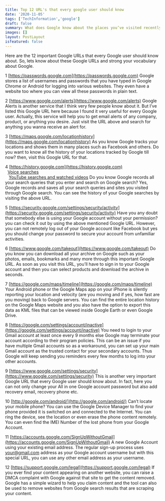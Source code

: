 ```yaml
---
title: Top 12 URL's that every google user should know
date: '2020-11-05'
tags: ['TechInformation','google']
draft: false
summary: What does Google know about the places you’ve visited recently? What are your interests as determined by Google? Where does Google keep a list of every word that you’ve ever typed in the search box? Where can you get a list of Google ads that were of interest to you?
images: []
layout: PostLayout
isfeatured: false
---
```


Here are the 12 important Google URLs that every Google user should know about. So, lets know about these Google URLs and strong your vocabulary about Google.

1 [https://passwords.google.com](https://passwords.google.com)
Google stores a list of usernames and passwords that you have typed in Google Chrome or Android for logging into various websites. They even have a website too where you can view all these passwords in plain text.

2 [https://www.google.com/alerts](https://www.google.com/alerts)
Google Alerts is another service that I think very few people know about it. But I’ve listed this Google URL here because I found it very useful for every Google user. Actually, this service will help you to get email alerts of any company, product, or anything you desire. Just visit the URL above and search for anything you wanna receive an alert for.

3 [https://maps.google.com/locationhistory](https://maps.google.com/locationhistory)
As you know Google tracks your locations and shows them in many places such as Facebook and others. Do you want to know all the history of your locations tracked by Google till now? then, visit this Google URL for that.

4 [https://history.google.com](https://history.google.com) \
 &nbsp;&nbsp;[Voice searches](https://google.com/history/audio) \
 &nbsp;&nbsp; [YouTube searches and watched videos](https://youtube.com/feed/history)
Do you know Google records all your search queries that you enter and search on Google search? Yes, Google records and saves all your search queries and sites you visited through Google search. You can see the history of your Google searches by visiting the above URL.

5 [https://security.google.com/settings/security/activity](https://security.google.com/settings/security/activity)
Have you any doubt that somebody else is using your Google account without your permission? you can check it out by using the above mentioned Google URL. However, you can not remotely log out of your Google account like Facebook but yes you should change your password to secure your account from unfamiliar activities.

6 [https://www.google.com/takeout](https://www.google.com/takeout)
Do you know you can download all your archive on Google such as your photos, emails, bookmarks and many more through this important Google URL. As soon as you visit this URL, you’ll have to sign in to your Google account and then you can select products and download the archive in seconds.

7 [https://google.com/maps/timeline](https://google.com/maps/timeline)
Your Android phone or the Google Maps app on your iPhone is silently reporting your location and velocity (are you moving and if yes, how fast are you moving) back to Google servers. You can find the entire location history on the Google Maps website and you also have the option to export this data as KML files that can be viewed inside Google Earth or even Google Drive.

8 [https://google.com/settings/account/inactive](https://google.com/settings/account/inactive)
You need to login to your Gmail account at least once every 9 months else Google may terminate your account according to their program policies. This can be an issue if you have multiple Gmail accounts so as a workaround, you can set up your main Gmail account as the trusted contact for your secondary accounts. Thus Google will keep sending you reminders every few months to log into your other accounts.

9 [https://www.google.com/settings/security](https://www.google.com/settings/security)
This is another very important Google URL that every Google user should know about. In fact, here you can not only change your All in one Google account password but also add recovery email, recovery phone etc.

10 [http://google.com/android/](http://google.com/android/)
Can’t locate your mobile phone? You can use the Google Device Manager to find your phone provided it is switched on and connected to the Internet. You can ring the device, see the location or even erase the phone content remotely. You can even find the IMEI Number of the lost phone from your Google Account.

11 [https://accounts.google.com/SignUpWithoutGmail](https://accounts.google.com/SignUpWithoutGmail)
A new Google Account using your existing email address. The regular sign-up process uses your@gmail.com address as your Google account username but with this special URL, you can use any other email address as your username.

12 [https://support.google.com/legal](https://support.google.com/legal)
If you ever find your content appearing on another website, you can raise a DMCA complaint with Google against that site to get the content removed. Google has a simple wizard to help you claim content and the tool can also be used to remove websites from Google search results that are scraping your content.

